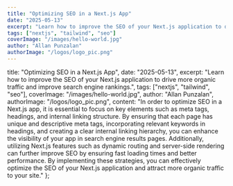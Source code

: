 ```yaml
---
title: "Optimizing SEO in a Next.js App"
date: "2025-05-13"
excerpt: "Learn how to improve the SEO of your Next.js application to drive more organic traffic and improve search engine rankings."
tags: ["nextjs", "tailwind", "seo"]
coverImage: "/images/hello-world.jpg"
author: "Allan Punzalan"
authorImage: "/logos/logo_pic.png"
---
```


title: "Optimizing SEO in a Next.js App",
date: "2025-05-13",
excerpt: "Learn how to improve the SEO of your Next.js application to drive more organic traffic and improve search engine rankings.",
tags: ["nextjs", "tailwind", "seo"],
coverImage: "/images/hello-world.jpg",
author: "Allan Punzalan",
authorImage: "/logos/logo_pic.png",
content: "In order to optimize SEO in a Next.js app, it is essential to focus on key elements such as meta tags, headings, and internal linking structure. By ensuring that each page has unique and descriptive meta tags, incorporating relevant keywords in headings, and creating a clear internal linking hierarchy, you can enhance the visibility of your app in search engine results pages. Additionally, utilizing Next.js features such as dynamic routing and server-side rendering can further improve SEO by ensuring fast loading times and better performance. By implementing these strategies, you can effectively optimize the SEO of your Next.js application and attract more organic traffic to your site."
};